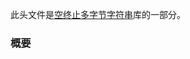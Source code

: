 {{cpp/header/title|cuchar|notes={{mark c++11}}}}
{{cpp/header/navbar}}
{{cpp/header/c}}

此头文件是[[cpp/string/multibyte|空终止多字节字符串]]库的一部分。

{{dsc begin}}
{{dsc h1|宏}}
{{dsc macro const | __STDC_UTF_16__ | notes={{mark c++11}} | nolink=true |指示 mbrtoc16 与 c16rtomb 使用 UTF-16 编码}}
{{dsc macro const | __STDC_UTF_32__ | notes={{mark c++11}} | nolink=true |指示 mbrtoc32 与 c32rtomb 使用 UTF-32 编码}}
{{dsc h1|类型}}
{{dsc inc | cpp/string/multibyte/dsc mbstate_t}}
{{dsc inc | cpp/types/dsc size_t}}
{{dsc h1|函数}}
{{dsc inc | cpp/string/multibyte/dsc mbrtoc16}}
{{dsc inc | cpp/string/multibyte/dsc c16rtomb}}
{{dsc inc | cpp/string/multibyte/dsc mbrtoc32}}
{{dsc inc | cpp/string/multibyte/dsc c32rtomb}}
{{dsc inc | cpp/string/multibyte/dsc mbrtoc8}}
{{dsc inc | cpp/string/multibyte/dsc c8rtomb}}
{{dsc end}}

===概要===
{{source|1=
namespace std {
  using mbstate_t = /* 见描述 */;
  using size_t = /* 见描述 */;

  size_t mbrtoc8(char8_t* pc8, const char* s, size_t n, mbstate_t* ps);
  size_t c8rtomb(char* s, char8_t c8, mbstate_t* ps);
  size_t mbrtoc16(char16_t* pc16, const char* s, size_t n, mbstate_t* ps);
  size_t c16rtomb(char* s, char16_t c16, mbstate_t* ps);
  size_t mbrtoc32(char32_t* pc32, const char* s, size_t n, mbstate_t* ps);
  size_t c32rtomb(char* s, char32_t c32, mbstate_t* ps);
}
}}

{{langlinks|en|es|ja|ru}}